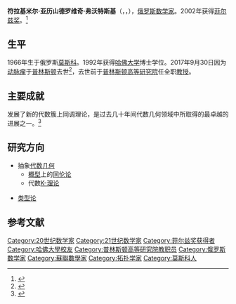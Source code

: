 {{Infobox scientist
| name              = 符拉基米爾·弗沃特斯基
| image             = VladimirVoevodsky.jpg
| image_size        = 
| caption           = 符拉基米爾·弗沃特斯基（2011年）
|birth_name         = Влади́мир Алекса́ндрович Воево́дский
| birth_date        = {{birth date|1966|06|04|df=y}}
| birth_place       = {{USSR}}[[莫斯科|莫斯科]]
| death_date        = {{nowrap|{{death date and age|2017|09|30|1966|06|04|df=y}}}}
| death_place       = {{USA}}[[普林斯頓|普林斯頓]]
| nationality       = [[俄羅斯|俄羅斯]]<br>[[美國|美國]]
| fields            = [[数学家|数学家]]
| workplaces        = [[普林斯頓高等研究院|普林斯頓高等研究院]]
| alma_mater        = [[莫斯科國立大學|莫斯科國立大學]]<br/>[[哈佛大學|哈佛大學]]
| doctoral_advisor  = [[大衛·卡日丹|大衛·卡日丹]]
| doctoral_students = 
| known_for         = 
| awards            = [[菲尔兹奖|菲尔兹奖]]（2002年）
}}
'''符拉基米尔·亚历山德罗维奇·弗沃特斯基'''（{{lang-ru|Влади́мир Алекса́ндрович Воево́дский}}，{{lang-en|Vladimir Voevodsky}}，{{bd|1966年|6月4日|2017年|9月30日|catIdx=D}}），[[俄罗斯|俄罗斯]][[数学家|数学家]]。2002年获得[[菲尔兹奖|菲尔兹奖]]。<ref>{{Cite web|url=http://www.cctv.com/news/science/20020820/321.html|title=最新消息 2002年菲尔兹奖刚刚揭晓|accessdate=2017-10-01|work=www.cctv.com|archive-date=2019-09-10|archive-url=https://web.archive.org/web/20190910120038/http://www.cctv.com/news/science/20020820/321.html|dead-url=no}}</ref>

== 生平 ==
1966年生于俄罗斯[[莫斯科|莫斯科]]。1992年获得[[哈佛大学|哈佛大学]]博士学位。2017年9月30日因为[[动脉瘤|动脉瘤]]于[[普林斯顿_(新泽西州)|普林斯顿]]去世<ref>{{Cite news|url=https://www.quantamagazine.org/visionary-mathematician-vladimir-voevodsky-dies-at-51-20171011/|title=Visionary Mathematician Vladimir Voevodsky Dies at 51|author=|date=|work=Quanta Magazine|newspaper=|accessdate=2017-10-15|archive-date=2021-02-26|archive-url=https://web.archive.org/web/20210226132913/https://www.quantamagazine.org/visionary-mathematician-vladimir-voevodsky-dies-at-51-20171011/|dead-url=no}}</ref>，去世前于[[普林斯顿高等研究院|普林斯顿高等研究院]]任全职[[教授|教授]]。

== 主要成就 ==
发展了新的代数簇上同调理论，是过去几十年间代数几何领域中所取得的最卓越的进展之一。<ref>{{Cite web|url=http://www.china.com.cn/chinese/zhuanti/192163.htm|title=2002年菲尔兹奖得主 符拉基米尔·弗沃特斯基和劳伦·拉福格|accessdate=2017-12-20|author=陈山|date=2002-08-21|work=|publisher=[[中国网|中国网]]|archive-date=2017-12-22|archive-url=https://web.archive.org/web/20171222052719/http://www.china.com.cn/chinese/zhuanti/192163.htm|dead-url=no}}</ref>

== 研究方向 ==
* 抽象[[代数几何|代数几何]]
** [[概形|概型]]上的[[同倫|同伦论]]
** 代数[[K-理论|K-理论]]

* [[类型论|类型论]]

==参考文献==
{{reflist}}
{{菲尔兹奖}}
{{Authority control}}

{{DEFAULTSORT: Voevodsky, Vladimir}}
[[Category:20世纪数学家|Category:20世纪数学家]]
[[Category:21世纪数学家|Category:21世纪数学家]]
[[Category:菲尔兹奖获得者|Category:菲尔兹奖获得者]]
[[Category:哈佛大學校友|Category:哈佛大學校友]]
[[Category:普林斯顿高等研究院教职员|Category:普林斯顿高等研究院教职员]]
[[Category:俄罗斯数学家|Category:俄罗斯数学家]]
[[Category:蘇聯數學家|Category:蘇聯數學家]]
[[Category:拓扑学家|Category:拓扑学家]]
[[Category:莫斯科人|Category:莫斯科人]]